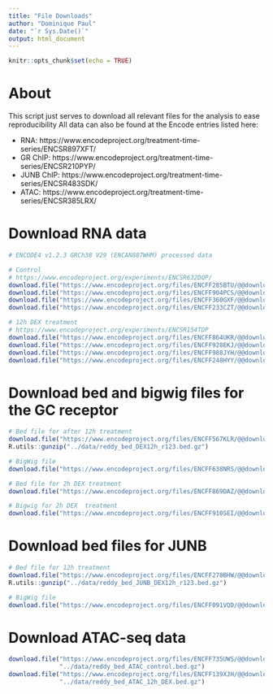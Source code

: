 ```yaml
---
title: "File Downloads"
author: "Dominique Paul"
date: "`r Sys.Date()`"
output: html_document
---
```


```r
knitr::opts_chunk$set(echo = TRUE)
```

# About

This script just serves to download all relevant files for the analysis to ease reproducibility All data can also be found at the Encode entries listed here:

* RNA: https://www.encodeproject.org/treatment-time-series/ENCSR897XFT/
* GR ChIP: https://www.encodeproject.org/treatment-time-series/ENCSR210PYP/
* JUNB ChIP: https://www.encodeproject.org/treatment-time-series/ENCSR483SDK/
* ATAC: https://www.encodeproject.org/treatment-time-series/ENCSR385LRX/

# Download RNA data

```r
# ENCODE4 v1.2.3 GRCh38 V29 (ENCAN887WHM) processed data

# Control
# https://www.encodeproject.org/experiments/ENCSR632DQP/
download.file("https://www.encodeproject.org/files/ENCFF285BTU/@@download/ENCFF285BTU.tsv", "../data/reddy_rna_control_r1.tsv")
download.file("https://www.encodeproject.org/files/ENCFF904PCS/@@download/ENCFF904PCS.tsv", "../data/reddy_rna_control_r2.tsv")
download.file("https://www.encodeproject.org/files/ENCFF360GXF/@@download/ENCFF360GXF.tsv", "../data/reddy_rna_control_r3.tsv")
download.file("https://www.encodeproject.org/files/ENCFF233CZT/@@download/ENCFF233CZT.tsv", "../data/reddy_rna_control_r4.tsv")

# 12h DEX treatment
# https://www.encodeproject.org/experiments/ENCSR154TDP
download.file("https://www.encodeproject.org/files/ENCFF864UKR/@@download/ENCFF864UKR.tsv", "../data/reddy_rna_DEX12h_r1.tsv")
download.file("https://www.encodeproject.org/files/ENCFF928EKJ/@@download/ENCFF928EKJ.tsv", "../data/reddy_rna_DEX12h_r2.tsv")
download.file("https://www.encodeproject.org/files/ENCFF988JYH/@@download/ENCFF988JYH.tsv", "../data/reddy_rna_DEX12h_r3.tsv")
download.file("https://www.encodeproject.org/files/ENCFF248HYY/@@download/ENCFF248HYY.tsv", "../data/reddy_rna_DEX12h_r4.tsv")
```

# Download bed and bigwig files for the GC receptor

```r
# Bed file for after 12h treatment
download.file("https://www.encodeproject.org/files/ENCFF567KLR/@@download/ENCFF567KLR.bed.gz", "../data/reddy_bed_DEX12h_r123.bed.gz")
R.utils::gunzip("../data/reddy_bed_DEX12h_r123.bed.gz")

# BigWig file
download.file("https://www.encodeproject.org/files/ENCFF638NRS/@@download/ENCFF638NRS.bigWig", "../data/reddy_bigwig_DEX12h_r123.bigWig")

# Bed file for 2h DEX treatment
download.file("https://www.encodeproject.org/files/ENCFF869DAZ/@@download/ENCFF869DAZ.bed.gz", "../data/reddy_bed_DEX2h_r123.bed.gz")

# Bigwig for 2h DEX  treatment
download.file("https://www.encodeproject.org/files/ENCFF910SEI/@@download/ENCFF910SEI.bigWig", "../data/reddy_bigwig_DEX2h_r123.bigWig")
```

# Download bed files for JUNB

```r
# Bed file for 12h treatment
download.file("https://www.encodeproject.org/files/ENCFF278BHW/@@download/ENCFF278BHW.bed.gz", "../data/reddy_bed_JUNB_DEX12h_r123.bed.gz")
R.utils::gunzip("../data/reddy_bed_JUNB_DEX12h_r123.bed.gz")

# BigWig file
download.file("https://www.encodeproject.org/files/ENCFF091VQD/@@download/ENCFF091VQD.bigWig", "../data/reddy_bigwig_JUNB_DEX12h_r123.bigWig")
```

# Download ATAC-seq data

```r
download.file("https://www.encodeproject.org/files/ENCFF735UWS/@@download/ENCFF735UWS.bed.gz",
              "../data/reddy_bed_ATAC_control.bed.gz")
download.file("https://www.encodeproject.org/files/ENCFF139XJH/@@download/ENCFF139XJH.bed.gz",
              "../data/reddy_bed_ATAC_12h_DEX.bed.gz")

```



